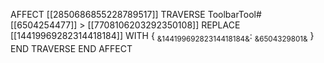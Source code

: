 AFFECT [[2850686855228789517]] 
	TRAVERSE ToolbarTool#[[6504254477]] > [[7708106203292350108]]
		REPLACE [[14419969282314418184]] WITH 
			{
			~&14419969282314418184&~: ~&6504329801&~
			}
	END TRAVERSE
END AFFECT
